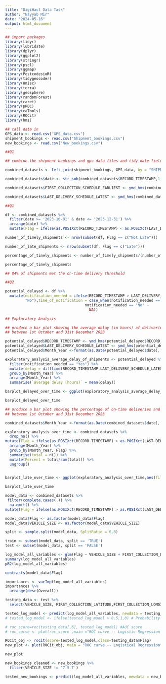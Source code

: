 ---
title: "DigiHaul Data Task"
author: "Nayyab Mir"
date: "2024-05-16"
output: html_document
---

```{r setup, include=FALSE}
## import packages
library(tidyr)
library(lubridate)
library(dplyr)
library(ggplot2)
library(stringr)
library(pscl)
library(ggmap)
library(PostcodesioR)
library(tidygeocoder)
library(Hmisc)
library(terra)
library(geosphere)
library(randomForest)
library(caret)
library(pROC)
library(caTools)
library(ROCit)
library(hms)

```

```{r}
## call data in
GPS_data <- read.csv("GPS_data.csv")
shipment_bookings <- read.csv("Shipment_bookings.csv")
new_bookings <- read.csv("New_bookings.csv")
```

```{r}
##Q1

## combine the shipment bookings and gps data files and tidy date fields

combined_datasets <- left_join(shipment_bookings, GPS_data, by = "SHIPMENT_NUMBER")

combined_datasets$date <- str_sub(combined_datasets$RECORD_TIMESTAMP,1,10)

combined_datasets$FIRST_COLLECTION_SCHEDULE_EARLIEST <- ymd_hms(combined_datasets$FIRST_COLLECTION_SCHEDULE_EARLIEST)

combined_datasets$LAST_DELIVERY_SCHEDULE_LATEST <- ymd_hms(combined_datasets$LAST_DELIVERY_SCHEDULE_LATEST)

```

```{r}

##Q1

df <- combined_datasets %>%
  filter(date >= '2023-10-01' & date <= '2023-12-31') %>%
  arrange(date) %>%
  mutate(Flag = ifelse(as.POSIXct(RECORD_TIMESTAMP) < as.POSIXct(LAST_DELIVERY_SCHEDULE_LATEST) %m+%minutes(30), "Not Late", "Late"))

number_of_timely_shipments <- nrow(subset(df, Flag == c("Not Late")))

number_of_late_shipments <- nrow(subset(df, Flag == c("Late")))

percentage_of_timely_shipments <- number_of_timely_shipments/(number_of_late_shipments + number_of_timely_shipments)*100

percentage_of_timely_shipments

## 84% of shipments met the on-time delivery threshold

```

```{r}

##Q2

potential_delayed <- df %>%
  mutate(notification_needed = ifelse(RECORD_TIMESTAMP > LAST_DELIVERY_SCHEDULE_LATEST,"Yes",
         "No"),time_of_notification = case_when(notification_needed == "Yes" ~ as.POSIXct(LAST_DELIVERY_SCHEDULE_LATEST) %m-%minutes(30),
                                    notification_needed == "No" ~
                                      NA))

```

```{r}

## Exploratory Analysis

## produce a bar plot showing the average delay (in hours) of deliveries
## between 1st October and 31st December 2023

potential_delayed$RECORD_TIMESTAMP <- ymd_hms(potential_delayed$RECORD_TIMESTAMP)
potential_delayed$LAST_DELIVERY_SCHEDULE_LATEST <- ymd_hms(potential_delayed$LAST_DELIVERY_SCHEDULE_LATEST)
potential_delayed$Month_Year <-format(as.Date(potential_delayed$date), "%Y-%m")

exploratory_analysis_average_delay_of_shipments <- potential_delayed %>%
  filter(notification_needed == "Yes") %>%
  mutate(delay = difftime(RECORD_TIMESTAMP,LAST_DELIVERY_SCHEDULE_LATEST, units = 'hours')) %>%
  group_by(Month_Year) %>%
  arrange(Month_Year) %>%
  summarise(`average delay (hours)` = mean(delay))

barplot_delayed_over_time <- ggplot(exploratory_analysis_average_delay_of_shipments,aes(x=Month_Year, y=`average delay (hours)`)) + geom_bar(position = "dodge",stat = "identity") + labs(x = "YearMonth", y = "Hours") + ggtitle("Average delay of deliveries")

barplot_delayed_over_time

## produce a bar plot showing the percentage of on-time deliveries and late deliveries
## between 1st October and 31st December 2023

combined_datasets$Month_Year <-format(as.Date(combined_datasets$date), "%Y-%m")

exploratory_analysis_over_time <- combined_datasets %>%
  drop_na() %>%
mutate(Flag = ifelse(as.POSIXct(RECORD_TIMESTAMP) > as.POSIXct(LAST_DELIVERY_SCHEDULE_LATEST) %m+%minutes(30), "Late", "Not Late")) %>%
  arrange(Month_Year) %>%
  group_by(Month_Year, Flag) %>%
  summarise(total = n()) %>%
  mutate(Percent = total/sum(total)) %>%
  ungroup()
  

barplot_late_over_time <- ggplot(exploratory_analysis_over_time,aes(fill = Flag, x=Month_Year, y=Percent)) + geom_bar(position = "dodge",stat = "identity") + scale_y_continuous(labels = scales::percent) + labs(x = "YearMonth", y = "Percentage of deliveries") + ggtitle("Percentage of on-time and late deliveries")

barplot_late_over_time
```

```{r}

model_data <- combined_datasets %>%
 filter(complete.cases(.)) %>%
  na.omit() %>%
mutate(Flag = ifelse(as.POSIXct(RECORD_TIMESTAMP) > as.POSIXct(LAST_DELIVERY_SCHEDULE_LATEST) %m+%minutes(30), 'Late', 'Not Late'))

model_data$Flag <- as.factor(model_data$Flag)
model_data$VEHICLE_SIZE <- as.factor(model_data$VEHICLE_SIZE)

split <- sample.split(model_data, SplitRatio = 0.8) 

train <- subset(model_data, split == 'TRUE') 
test <- subset(model_data, split == 'FALSE') 

log_model_all_variables <- glm(Flag ~ VEHICLE_SIZE + FIRST_COLLECTION_LATITUDE + FIRST_COLLECTION_LONGITUDE + LAST_DELIVERY_LATITUDE + LAST_DELIVERY_LONGITUDE, data = train, family = binomial())
summary(log_model_all_variables)
pR2(log_model_all_variables)

contrasts(model_data$Flag)

importances <- varImp(log_model_all_variables) 
importances %>%
  arrange(desc(Overall))

testing_data <- test %>%
  select(VEHICLE_SIZE, FIRST_COLLECTION_LATITUDE,FIRST_COLLECTION_LONGITUDE, LAST_DELIVERY_LATITUDE, LAST_DELIVERY_LONGITUDE,Flag)

tested_log_model <- predict(log_model_all_variables, newdata = testing_data, type = 'response')
# tested_log_model <- ifelse(tested_log_model > 0.5,1,0) # Probability check

# roc_score=roc(testing_data[,6], tested_log_model) #AUC score
# roc_curve <- plot(roc_score ,main ="ROC curve -- Logistic Regression ")

ROCit_obj <- rocit(score=tested_log_model,class=testing_data$Flag)
new_plot <- plot(ROCit_obj, main = "ROC curve -- Logistical Regression")

new_plot

new_bookings_cleaned <- new_bookings %>%
  filter(VEHICLE_SIZE != '7.5 T')

tested_new_bookings <- predict(log_model_all_variables, newdata = new_bookings_cleaned, type = 'response')

```

